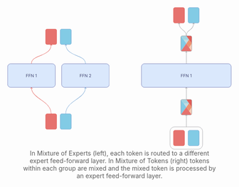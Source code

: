 ```{=html}
<div class="simontwice_style_small" id="diag-intuition">
  <div>
  <svg width="747" height="476" viewBox="0 0 747 476" fill="none" xmlns="http://www.w3.org/2000/svg">
  <path d="M590.26 47.7609V5.96094C590.26 3.19951 588.021 0.960938 585.26 0.960938L558.52 0.960938C555.759 0.960938 553.52 3.19951 553.52 5.96094V47.7609C553.52 50.5224 555.759 52.7609 558.52 52.7609H585.26C588.021 52.7609 590.26 50.5224 590.26 47.7609Z" fill="#E6726E"/>
  <path d="M590.26 47.7609V5.96094C590.26 3.19951 588.021 0.960938 585.26 0.960938L558.52 0.960938C555.759 0.960938 553.52 3.19951 553.52 5.96094V47.7609C553.52 50.5224 555.759 52.7609 558.52 52.7609H585.26C588.021 52.7609 590.26 50.5224 590.26 47.7609Z" stroke="#DB3630" stroke-opacity="0.8"/>
  <path d="M639 47.7609V5.96094C639 3.19951 636.761 0.960938 634 0.960938L607.26 0.960938C604.499 0.960938 602.26 3.19951 602.26 5.96094V47.7609C602.26 50.5224 604.499 52.7609 607.26 52.7609H634C636.761 52.7609 639 50.5224 639 47.7609Z" fill="#82CBE5"/>
  <path d="M639 47.7609V5.96094C639 3.19951 636.761 0.960938 634 0.960938L607.26 0.960938C604.499 0.960938 602.26 3.19951 602.26 5.96094V47.7609C602.26 50.5224 604.499 52.7609 607.26 52.7609H634C636.761 52.7609 639 50.5224 639 47.7609Z" stroke="#5286C4" stroke-opacity="0.8"/>
  <mask id="mask0_632_73" style="mask-type:luminance" maskUnits="userSpaceOnUse" x="577" y="95" width="38" height="53">
  <path d="M577.89 100.761V142.561C577.89 145.322 580.129 147.561 582.89 147.561H609.63C612.392 147.561 614.63 145.322 614.63 142.561V100.761C614.63 97.9995 612.392 95.761 609.63 95.761H582.89C580.129 95.761 577.89 97.9995 577.89 100.761Z" fill="white"/>
  </mask>
  <g mask="url(#mask0_632_73)">
  <path d="M586.553 108.32L596.293 122.052L606.033 108.32H586.553Z" fill="#C3DDE3"/>
  <path d="M577.89 95.761L596.26 121.661L577.89 147.561V95.761Z" fill="#82CBE5"/>
  <path d="M577.89 147.516L596.26 121.661L614.63 147.516H577.89Z" fill="#E6726E"/>
  <path d="M577.89 95.761L587.075 108.711H605.445L596.26 95.761H577.89Z" fill="#A2D4E0"/>
  <path d="M614.63 95.761H596.26L614.63 121.661V95.761Z" fill="#E05C57"/>
  <path d="M614.63 121.661L605.445 134.611L614.63 147.561V121.661Z" fill="#F5CAB5"/>
  <path d="M596.26 121.661L605.445 108.711L614.63 121.661L605.445 134.611L596.26 121.661Z" fill="#ED926F"/>
  </g>
  <path d="M577.89 100.761V142.561C577.89 145.322 580.129 147.561 582.89 147.561H609.63C612.392 147.561 614.63 145.322 614.63 142.561V100.761C614.63 97.9996 612.392 95.761 609.63 95.761H582.89C580.129 95.761 577.89 97.9996 577.89 100.761Z" stroke="#77767B" stroke-opacity="0.8"/>
  <path d="M735.948 188.561H456.573C450.877 188.561 446.26 193.486 446.26 199.561V257.561C446.26 263.636 450.877 268.561 456.573 268.561H735.948C741.643 268.561 746.26 263.636 746.26 257.561V199.561C746.26 193.486 741.643 188.561 735.948 188.561Z" fill="#DAE8FC"/>
  <path d="M578.783 234.061V223.879H584.888V224.973H580.016V228.413H584.431V229.507H580.016V234.061H578.783ZM587 234.061V223.879H593.105V224.973H588.233V228.413H592.648V229.507H588.233V234.061H587ZM603.29 223.879V234.061H602.097L596.549 226.067H596.45V234.061H595.217V223.879H596.41L601.978 231.893H602.077V223.879H603.29ZM613.096 223.879V234.061H611.863V225.172H611.803L609.317 226.822V225.57L611.863 223.879H613.096Z" fill="#393D6A"/>
  <path d="M735.918 189.061H456.602C451.166 189.061 446.76 193.762 446.76 199.561V257.561C446.76 263.36 451.166 268.061 456.602 268.061H735.918C741.354 268.061 745.76 263.36 745.76 257.561V199.561C745.76 193.762 741.354 189.061 735.918 189.061Z" stroke="#000066" stroke-opacity="0.6"/>
  <mask id="mask1_632_73" style="mask-type:luminance" maskUnits="userSpaceOnUse" x="577" y="308" width="38" height="53">
  <path d="M577.89 313.561V355.361C577.89 358.123 580.129 360.361 582.89 360.361H609.63C612.392 360.361 614.63 358.123 614.63 355.361V313.561C614.63 310.8 612.392 308.561 609.63 308.561H582.89C580.129 308.561 577.89 310.8 577.89 313.561Z" fill="white"/>
  </mask>
  <g mask="url(#mask1_632_73)">
  <path d="M586.553 321.12L596.293 334.852L606.033 321.12H586.553Z" fill="#C3DDE3"/>
  <path d="M577.89 308.561L596.26 334.461L577.89 360.361V308.561Z" fill="#82CBE5"/>
  <path d="M577.89 360.316L596.26 334.461L614.63 360.316H577.89Z" fill="#E6726E"/>
  <path d="M577.89 308.561L587.075 321.511H605.445L596.26 308.561H577.89Z" fill="#A2D4E0"/>
  <path d="M614.63 308.561H596.26L614.63 334.461V308.561Z" fill="#E05C57"/>
  <path d="M614.63 334.461L605.445 347.411L614.63 360.361V334.461Z" fill="#F5CAB5"/>
  <path d="M596.26 334.461L605.445 321.511L614.63 334.461L605.445 347.411L596.26 334.461Z" fill="#ED926F"/>
  </g>
  <path d="M577.89 313.561V355.361C577.89 358.123 580.129 360.361 582.89 360.361H609.63C612.392 360.361 614.63 358.123 614.63 355.361V313.561C614.63 310.8 612.392 308.561 609.63 308.561H582.89C580.129 308.561 577.89 310.8 577.89 313.561Z" stroke="#77767B" stroke-opacity="0.8"/>
  <path d="M590.26 458.661V416.861C590.26 414.1 588.021 411.861 585.26 411.861H558.52C555.759 411.861 553.52 414.1 553.52 416.861V458.661C553.52 461.423 555.759 463.661 558.52 463.661H585.26C588.021 463.661 590.26 461.423 590.26 458.661Z" fill="#E6726E"/>
  <path d="M590.26 458.661V416.861C590.26 414.1 588.021 411.861 585.26 411.861H558.52C555.759 411.861 553.52 414.1 553.52 416.861V458.661C553.52 461.423 555.759 463.661 558.52 463.661H585.26C588.021 463.661 590.26 461.423 590.26 458.661Z" stroke="#DB3630" stroke-opacity="0.8"/>
  <path d="M639 458.661V416.861C639 414.1 636.761 411.861 634 411.861H607.26C604.499 411.861 602.26 414.1 602.26 416.861V458.661C602.26 461.423 604.499 463.661 607.26 463.661H634C636.761 463.661 639 461.423 639 458.661Z" fill="#82CBE5"/>
  <path d="M639 458.661V416.861C639 414.1 636.761 411.861 634 411.861H607.26C604.499 411.861 602.26 414.1 602.26 416.861V458.661C602.26 461.423 604.499 463.661 607.26 463.661H634C636.761 463.661 639 461.423 639 458.661Z" stroke="#5286C4" stroke-opacity="0.8"/>
  <path d="M635 400.361H557.52C548.96 400.361 542.02 407.301 542.02 415.861V459.661C542.02 468.222 548.96 475.161 557.52 475.161H635C643.56 475.161 650.5 468.222 650.5 459.661V415.861C650.5 407.301 643.56 400.361 635 400.361Z" stroke="#929195"/>
  <g clip-path="url(#clip0_632_73)">
  <path d="M164 119.661V77.8608C164 75.0994 161.761 72.8608 159 72.8608H132.26C129.499 72.8608 127.26 75.0994 127.26 77.8608V119.661C127.26 122.422 129.499 124.661 132.26 124.661H159C161.761 124.661 164 122.422 164 119.661Z" fill="#E6726E"/>
  <path d="M164 119.661V77.8608C164 75.0994 161.761 72.8608 159 72.8608H132.26C129.499 72.8608 127.26 75.0994 127.26 77.8608V119.661C127.26 122.422 129.499 124.661 132.26 124.661H159C161.761 124.661 164 122.422 164 119.661Z" stroke="#DB3630" stroke-opacity="0.8"/>
  <path d="M212.74 119.661V77.8608C212.74 75.0994 210.501 72.8608 207.74 72.8608H181C178.239 72.8608 176 75.0994 176 77.8608V119.661C176 122.422 178.239 124.661 181 124.661H207.74C210.501 124.661 212.74 122.422 212.74 119.661Z" fill="#82CBE5"/>
  <path d="M212.74 119.661V77.8608C212.74 75.0994 210.501 72.8608 207.74 72.8608H181C178.239 72.8608 176 75.0994 176 77.8608V119.661C176 122.422 178.239 124.661 181 124.661H207.74C210.501 124.661 212.74 122.422 212.74 119.661Z" stroke="#5286C4" stroke-opacity="0.8"/>
  <path d="M149 188.661H11C4.92487 188.661 0 193.586 0 199.661V257.661C0 263.736 4.92487 268.661 11 268.661H149C155.075 268.661 160 263.736 160 257.661V199.661C160 193.586 155.075 188.661 149 188.661Z" fill="#DAE8FC"/>
  <path d="M62.5229 234.161V223.979H68.628V225.073H63.7559V228.513H68.1707V229.607H63.7559V234.161H62.5229ZM70.7397 234.161V223.979H76.8449V225.073H71.9727V228.513H76.3874V229.607H71.9727V234.161H70.7397ZM87.0305 223.979V234.161H85.8373L80.289 226.167H80.1894V234.161H78.9565V223.979H80.1498L85.718 231.993H85.8173V223.979H87.0305ZM96.8357 223.979V234.161H95.6026V225.272H95.543L93.0572 226.922V225.669L95.6026 223.979H96.8357Z" fill="#393D6A"/>
  <path d="M149 189.161H11C5.20101 189.161 0.5 193.862 0.5 199.661V257.661C0.5 263.46 5.20101 268.161 11 268.161H149C154.799 268.161 159.5 263.46 159.5 257.661V199.661C159.5 193.862 154.799 189.161 149 189.161Z" stroke="#000066" stroke-opacity="0.6"/>
  <path d="M329 188.661H191C184.925 188.661 180 193.586 180 199.661V257.661C180 263.736 184.925 268.661 191 268.661H329C335.075 268.661 340 263.736 340 257.661V199.661C340 193.586 335.075 188.661 329 188.661Z" fill="#DAE8FC"/>
  <path d="M241.539 234.161V223.979H247.644V225.073H242.772V228.513H247.186V229.607H242.772V234.161H241.539ZM249.755 234.161V223.979H255.861V225.073H250.988V228.513H255.403V229.607H250.988V234.161H249.755ZM266.046 223.979V234.161H264.853L259.305 226.167H259.205V234.161H257.972V223.979H259.165L264.734 231.993H264.833V223.979H266.046ZM272.272 234.161V233.266L275.633 229.587C276.027 229.156 276.352 228.782 276.607 228.463C276.862 228.142 277.051 227.84 277.174 227.559C277.3 227.274 277.363 226.975 277.363 226.664C277.363 226.306 277.276 225.996 277.104 225.734C276.935 225.472 276.703 225.27 276.408 225.128C276.113 224.985 275.782 224.914 275.414 224.914C275.023 224.914 274.681 224.995 274.39 225.157C274.101 225.316 273.878 225.54 273.718 225.829C273.563 226.117 273.485 226.455 273.485 226.843H272.312C272.312 226.246 272.449 225.722 272.724 225.272C272.999 224.821 273.374 224.47 273.848 224.218C274.325 223.966 274.86 223.84 275.454 223.84C276.05 223.84 276.579 223.966 277.04 224.218C277.5 224.47 277.861 224.809 278.123 225.237C278.385 225.664 278.516 226.14 278.516 226.664C278.516 227.038 278.448 227.404 278.312 227.762C278.18 228.117 277.948 228.513 277.616 228.951C277.288 229.385 276.832 229.915 276.249 230.542L273.962 232.988V233.067H278.695V234.161H272.272Z" fill="#393D6A"/>
  <path d="M329 189.161H191C185.201 189.161 180.5 193.862 180.5 199.661V257.661C180.5 263.46 185.201 268.161 191 268.161H329C334.799 268.161 339.5 263.46 339.5 257.661V199.661C339.5 193.862 334.799 189.161 329 189.161Z" stroke="#000066" stroke-opacity="0.6"/>
  <path d="M164 403.461V361.661C164 358.9 161.761 356.661 159 356.661H132.26C129.499 356.661 127.26 358.9 127.26 361.661V403.461C127.26 406.222 129.499 408.461 132.26 408.461H159C161.761 408.461 164 406.222 164 403.461Z" fill="#E6726E"/>
  <path d="M164 403.461V361.661C164 358.9 161.761 356.661 159 356.661H132.26C129.499 356.661 127.26 358.9 127.26 361.661V403.461C127.26 406.222 129.499 408.461 132.26 408.461H159C161.761 408.461 164 406.222 164 403.461Z" stroke="#DB3630" stroke-opacity="0.8"/>
  <path d="M212.74 403.461V361.661C212.74 358.9 210.501 356.661 207.74 356.661H181C178.239 356.661 176 358.9 176 361.661V403.461C176 406.222 178.239 408.461 181 408.461H207.74C210.501 408.461 212.74 406.222 212.74 403.461Z" fill="#82CBE5"/>
  <path d="M212.74 403.461V361.661C212.74 358.9 210.501 356.661 207.74 356.661H181C178.239 356.661 176 358.9 176 361.661V403.461C176 406.222 178.239 408.461 181 408.461H207.74C210.501 408.461 212.74 406.222 212.74 403.461Z" stroke="#5286C4" stroke-opacity="0.8"/>
  <path d="M193.87 356.661C193.87 356.937 194.094 357.161 194.37 357.161C194.646 357.161 194.87 356.937 194.87 356.661H193.87ZM260.354 268.307C260.158 268.112 259.842 268.112 259.646 268.307L256.464 271.489C256.269 271.685 256.269 272.001 256.464 272.196C256.66 272.392 256.976 272.392 257.172 272.196L260 269.368L262.828 272.196C263.024 272.392 263.34 272.392 263.536 272.196C263.731 272.001 263.731 271.685 263.536 271.489L260.354 268.307ZM194.87 356.661C194.87 334.952 211.035 322.676 227.475 310.945C235.663 305.103 243.916 299.394 250.111 292.738C256.321 286.067 260.5 278.409 260.5 268.661H259.5C259.5 278.082 255.475 285.509 249.379 292.057C243.269 298.621 235.115 304.265 226.895 310.131C210.52 321.815 193.87 334.369 193.87 356.661H194.87Z" fill="#5C94CB"/>
  <path d="M145.13 356.661C145.13 356.937 145.354 357.161 145.63 357.161C145.906 357.161 146.13 356.937 146.13 356.661H145.13ZM80.3536 268.307C80.1583 268.112 79.8417 268.112 79.6464 268.307L76.4645 271.489C76.2692 271.685 76.2692 272.001 76.4645 272.196C76.6597 272.392 76.9763 272.392 77.1716 272.196L80 269.368L82.8284 272.196C83.0237 272.392 83.3403 272.392 83.5355 272.196C83.7308 272.001 83.7308 271.685 83.5355 271.489L80.3536 268.307ZM146.13 356.661C146.13 334.369 129.48 321.815 113.105 310.131C104.885 304.265 96.731 298.621 90.6207 292.057C84.525 285.509 80.5 278.082 80.5 268.661H79.5C79.5 278.409 83.6787 286.067 89.8887 292.738C96.084 299.394 104.337 305.103 112.525 310.945C128.965 322.676 145.13 334.952 145.13 356.661H146.13Z" fill="#DD423C"/>
  <path d="M259.5 188.661C259.5 188.937 259.724 189.161 260 189.161C260.276 189.161 260.5 188.937 260.5 188.661H259.5ZM194.71 124.295C194.508 124.107 194.192 124.118 194.004 124.321L190.941 127.618C190.753 127.82 190.765 128.137 190.967 128.324C191.17 128.512 191.486 128.501 191.674 128.298L194.396 125.368L197.327 128.09C197.529 128.278 197.846 128.266 198.034 128.064C198.221 127.861 198.21 127.545 198.007 127.357L194.71 124.295ZM260.5 188.661C260.5 180.449 256.371 174.959 250.25 170.704C244.163 166.473 236.036 163.417 227.962 160.076C219.853 156.721 211.771 153.071 205.614 147.648C199.481 142.245 195.255 135.078 194.87 124.642L193.87 124.679C194.266 135.414 198.634 142.831 204.953 148.398C211.249 153.944 219.477 157.648 227.58 161C235.718 164.367 243.706 167.373 249.68 171.525C255.621 175.655 259.5 180.873 259.5 188.661H260.5Z" fill="#5C94CB"/>
  <path d="M79.5 188.661C79.5 188.937 79.7239 189.161 80 189.161C80.2761 189.161 80.5 188.937 80.5 188.661H79.5ZM145.984 124.307C145.788 124.112 145.472 124.112 145.276 124.307L142.094 127.489C141.899 127.685 141.899 128.001 142.094 128.196C142.29 128.392 142.606 128.392 142.802 128.196L145.63 125.368L148.458 128.196C148.654 128.392 148.97 128.392 149.166 128.196C149.361 128.001 149.361 127.685 149.166 127.489L145.984 124.307ZM80.5 188.661C80.5 180.878 84.471 175.661 90.5362 171.528C96.6331 167.374 104.768 164.368 113.004 161.001C121.205 157.648 129.484 153.944 135.708 148.396C141.958 142.825 146.13 135.4 146.13 124.661H145.13C145.13 135.091 141.098 142.251 135.043 147.649C128.961 153.07 120.833 156.72 112.626 160.075C104.454 163.416 96.1819 166.471 89.9732 170.702C83.7327 174.954 79.5 180.444 79.5 188.661H80.5Z" fill="#DD423C"/>
  </g>
  <path d="M595.76 308.561C595.76 308.837 595.984 309.061 596.26 309.061C596.536 309.061 596.76 308.837 596.76 308.561H595.76ZM596.614 268.207C596.418 268.012 596.102 268.012 595.906 268.207L592.724 271.389C592.529 271.585 592.529 271.901 592.724 272.097C592.92 272.292 593.236 272.292 593.432 272.097L596.26 269.268L599.088 272.097C599.284 272.292 599.6 272.292 599.796 272.097C599.991 271.901 599.991 271.585 599.796 271.389L596.614 268.207ZM596.76 308.561C596.76 288.561 596.76 288.561 596.76 268.561L595.76 268.561C595.76 288.561 595.76 288.561 595.76 308.561H596.76Z" fill="#929195"/>
  <path d="M595.76 188.561C595.76 188.837 595.984 189.061 596.26 189.061C596.536 189.061 596.76 188.837 596.76 188.561H595.76ZM596.614 148.207C596.418 148.012 596.102 148.012 595.906 148.207L592.724 151.389C592.529 151.585 592.529 151.901 592.724 152.097C592.92 152.292 593.236 152.292 593.432 152.097L596.26 149.268L599.088 152.097C599.284 152.292 599.6 152.292 599.796 152.097C599.991 151.901 599.991 151.585 599.796 151.389L596.614 148.207ZM596.76 188.561C596.76 168.561 596.76 168.561 596.76 148.561L595.76 148.561C595.76 168.561 595.76 168.561 595.76 188.561H596.76Z" fill="#929195"/>
  <path d="M595.76 400.361C595.76 400.637 595.984 400.861 596.26 400.861C596.536 400.861 596.76 400.637 596.76 400.361H595.76ZM596.614 360.008C596.418 359.812 596.102 359.812 595.906 360.008L592.724 363.19C592.529 363.385 592.529 363.701 592.724 363.897C592.92 364.092 593.236 364.092 593.432 363.897L596.26 361.068L599.088 363.897C599.284 364.092 599.6 364.092 599.796 363.897C599.991 363.701 599.991 363.385 599.796 363.19L596.614 360.008ZM596.76 400.361C596.76 380.361 596.76 380.361 596.76 360.361L595.76 360.361C595.76 380.361 595.76 380.361 595.76 400.361H596.76Z" fill="#929195"/>
  <path d="M595.76 95.761C595.76 96.0372 595.984 96.261 596.26 96.261C596.536 96.261 596.76 96.0372 596.76 95.761H595.76ZM620.984 52.4074C620.788 52.2122 620.472 52.2122 620.276 52.4074L617.094 55.5894C616.899 55.7847 616.899 56.1013 617.094 56.2965C617.29 56.4918 617.606 56.4918 617.802 56.2965L620.63 53.4681L623.458 56.2965C623.654 56.4918 623.97 56.4918 624.166 56.2965C624.361 56.1013 624.361 55.7847 624.166 55.5894L620.984 52.4074ZM596.76 95.761C596.76 90.4942 598.248 86.8013 600.469 83.8199C602.707 80.815 605.694 78.5213 608.759 76.0525C611.805 73.5985 614.909 70.9842 617.242 67.3754C619.583 63.7535 621.13 59.1591 621.13 52.761H620.13C620.13 58.9824 618.631 63.3852 616.402 66.8326C614.166 70.2931 611.177 72.8202 608.131 75.2737C605.104 77.7126 601.998 80.0928 599.667 83.2225C597.318 86.3756 595.76 90.2778 595.76 95.761H596.76Z" fill="#929195"/>
  <path d="M595.87 96C595.87 96.2762 596.094 96.5 596.37 96.5C596.646 96.5 596.87 96.2762 596.87 96H595.87ZM572.354 52.6464C572.158 52.4512 571.842 52.4512 571.646 52.6464L568.464 55.8284C568.269 56.0237 568.269 56.3403 568.464 56.5355C568.66 56.7308 568.976 56.7308 569.172 56.5355L572 53.7071L574.828 56.5355C575.024 56.7308 575.34 56.7308 575.536 56.5355C575.731 56.3403 575.731 56.0237 575.536 55.8284L572.354 52.6464ZM596.87 96C596.87 90.5174 595.312 86.5405 592.968 83.2933C590.638 80.0672 587.536 77.5719 584.505 75.053C581.456 72.5194 578.464 69.9525 576.226 66.5457C573.997 63.1537 572.5 58.9061 572.5 53H571.5C571.5 59.0939 573.05 63.5338 575.39 67.0949C577.721 70.6413 580.822 73.2931 583.865 75.8221C586.927 78.3656 589.917 80.7766 592.157 83.8787C594.381 86.9596 595.87 90.7326 595.87 96H596.87Z" fill="#929195"/>
  <defs>
  <clipPath id="clip0_632_73">
  <rect width="340" height="337" fill="white" transform="translate(0 72)"/>
  </clipPath>
  </defs>
  </svg>
  </div>
  <div style="text-align: center;margin-bottom: 40px; margin-left: 30px;margin-right: 30px; opacity: 0.7;"> 
    In Mixture of Experts (left), each token is routed to a different expert feed-forward layer. In Mixture of Tokens (right) tokens within each group are mixed and the mixed token is processed by an expert feed-forward layer.
  </div>
</div>
```
